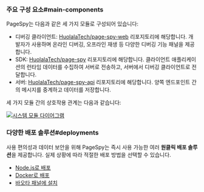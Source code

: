 
### 주요 구성 요소#main-components

PageSpy는 다음과 같은 세 가지 모듈로 구성되어 있습니다:

- 디버깅 클라이언트: [HuolalaTech/page-spy-web](https://github.com/HuolalaTech/page-spy-web) 리포지토리에 해당합니다. 개발자가 사용하며 온라인 디버깅, 오프라인 재생 등 다양한 디버깅 기능 패널을 제공합니다.
- SDK: [HuolalaTech/page-spy](https://github.com/HuolalaTech/page-spy) 리포지토리에 해당합니다. 클라이언트 애플리케이션의 런타임 데이터를 수집하여 서버로 전송하고, 서버에서 디버깅 클라이언트로 전달합니다.
- 서버: [HuolalaTech/page-spy-api](https://github.com/HuolalaTech/page-spy-api) 리포지토리에 해당합니다. 양쪽 엔드포인트 간의 메시지를 중계하고 데이터를 저장합니다.

세 가지 모듈 간의 상호작용 관계는 다음과 같습니다:

<a href={moduleImg} target="_blank">
  <img alt="시스템 모듈 다이어그램" src={moduleImg} />
</a>

### 다양한 배포 솔루션#deployments

사용 편의성과 데이터 보안을 위해 PageSpy는 즉시 사용 가능한 여러 **원클릭 배포 솔루션**을 제공합니다. 실제 상황에 따라 적절한 배포 방법을 선택할 수 있습니다.

- [Node.js로 배포](./deploy-with-node)
- [Docker로 배포](./deploy-with-docker)
- [바오타 패널에 설치](./deploy-with-baota)